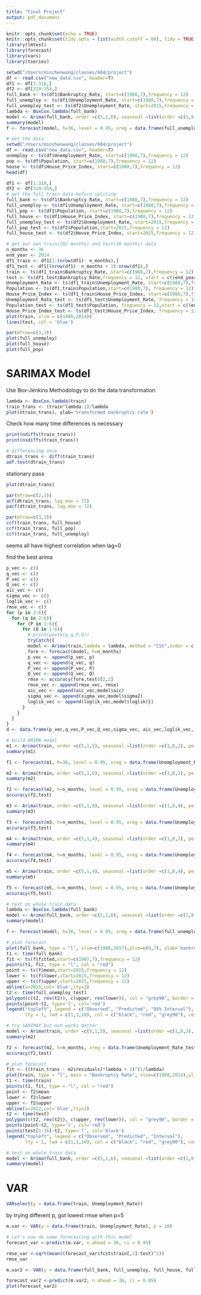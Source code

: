 ```yaml
---
title: "Final Project"
output: pdf_document
---
```


```r
knitr::opts_chunk$set(echo = TRUE)
knitr::opts_chunk$set(tidy.opts = list(width.cutoff = 60), tidy = TRUE)
library(lmtest)
library(forecast)
library(vars)
library(tseries)
```



```r
setwd("/Users/minchenwang/classes/604/project")
df <- read.csv("new_data.csv", header=T)
df1 <- df[1:318,]
df2 <- df[319:354,]
full_bank <- ts(df1$Bankruptcy_Rate, start=c(1988,7),frequency = 12)
full_unemploy <- ts(df1$Unemployment_Rate, start=c(1988,7),frequency = 12)
full_unemploy_test <- ts(df2$Unemployment_Rate, start=2015,frequency = 12)
lambda <- BoxCox.lambda(full_bank)
model <- Arima(full_bank, order =c(5,1,6), seasonal =list(order =c(1,0,2), period = 12), lambda =lambda, method = 'CSS',xreg = data.frame(full_unemploy))
summary(model)
f <- forecast(model, h=36, level = 0.95, xreg = data.frame(full_unemploy_test))
```


```r
# Get the data
setwd("/Users/minchenwang/classes/604/project")
df <- read.csv("new_data.csv", header=T)
unemploy <- ts(df$Unemployment_Rate, start=c(1988,7),frequency = 12)
pop <- ts(df$Population, start=c(1988,7),frequency = 12)
house <- ts(df$House_Price_Index, start=c(1988,7),frequency = 12)
head(df)
```

```r
df1 <- df[1:318,]
df2 <- df[319:354,]
# get the full train data before spliting
full_bank <- ts(df1$Bankruptcy_Rate, start=c(1988,7),frequency = 12)
full_unemploy <- ts(df1$Unemployment_Rate, start=c(1988,7),frequency = 12)
full_pop <- ts(df1$Population, start=c(1988,7),frequency = 12)
full_house <- ts(df1$House_Price_Index, start=c(1988,7),frequency = 12)
full_unemploy_test <- ts(df2$Unemployment_Rate, start=2015,frequency = 12)
full_pop_test <- ts(df2$Population,start=2015,frequency = 12)
full_house_test <- ts(df2$House_Price_Index, start=2015,frequency = 12)
```


```r
# get our own train(282 months) and test(36 months) data
n_months <- 36
end_year <- 2014
df1_train <- df1[1:(nrow(df1)- n_months),]
df1_test <- df1[(nrow(df1)- n_months + 1):nrow(df1),]
train <- ts(df1_train$Bankruptcy_Rate, start=c(1988,7),frequency = 12)
test <- ts(df1_test$Bankruptcy_Rate,frequency = 12, start = c((end_year-n_months/12+1)))
Unemployment_Rate <- ts(df1_train$Unemployment_Rate, start=c(1988,7),frequency = 12)
Population <- ts(df1_train$Population,start=c(1988,7), frequency = 12)
House_Price_Index <- ts(df1_train$House_Price_Index, start=c(1988,7),frequency = 12)
Unemployment_Rate_test <- ts(df1_test$Unemployment_Rate, frequency = 12, start = c((end_year-n_months/12+1)))
Population_test <- ts(df1_test$Population, frequency = 12,start = c((end_year-n_months/12+1)))
House_Price_Index_test <- ts(df1_test$House_Price_Index, frequency = 12,start = c((end_year-n_months/12+1)))
plot(train, xlim = c(1988,2014))
lines(test, col = 'blue')
```

```r
par(mfrow=c(3,1))
plot(full_unemploy)
plot(full_house)
plot(full_pop)
```

# SARIMAX Model

Use Box-Jenkins Methodology to do the data transformation
```r
lambda <- BoxCox.lambda(train)
train_trans <- (train^lambda-1)/lambda
plot(ntrain_trans), ylab='transformed bankruptcy rate')
```

Check how many time differences is necessary
```r
print(ndiffs(train_trans))
print(nsdiffs(train_trans))
```

```r
# differencing once
dtrain_trans <- diff(train_trans)
adf.test(dtrain_trans)
```
stationary pass

```r
plot(dtrain_trans)
```

```r
par(mfrow=c(2,1))
acf(dtrain_trans, lag.max = 72)
pacf(dtrain_trans, lag.max = 72)
```


```r
par(mfrow=c(3,1))
ccf(train_trans, full_house)
ccf(train_trans, full_pop)
ccf(train_trans, full_unemploy)
```
seems all have highest correlation when lag=0

find the best arima
```r
p_vec <- c()
q_vec <- c()
P_vec <- c()
Q_vec <- c()
aic_vec <- c()
sigma_vec <- c()
loglik_vec <- c()
rmse_vec <- c()
for (p in 2:6){
  for (q in 2:6){
    for (P in 1:6){
      for (Q in 1:6){
        # print(paste(p,q,P,Q))
        tryCatch({
        model <- Arima(train,lambda = lambda, method = "CSS",order = c(p,1,q),seasonal = list(order = c(P,0,Q), period = 12))
        fore <- forecast(model, h=n_months)
        p_vec <- append(p_vec, p)
        q_vec <- append(q_vec, q)
        P_vec <- append(P_vec, P)
        Q_vec <- append(Q_vec, Q)
        rmse <- accuracy(fore,test)[2,2]
        rmse_vec <- append(rmse_vec, rmse)
        aic_vec <- append(aic_vec,model$aic)
        sigma_vec <- append(sigma_vec,model$sigma2)
        loglik_vec <- append(loglik_vec,model$loglik)})
      }
    }
  }
}
d <- data.frame(p_vec,q_vec,P_vec,Q_vec,sigma_vec, aic_vec,loglik_vec, rmse_vec)
```


```r
# build ARIMA model
m1 <- Arima(train, order =c(5,1,5), seasonal =list(order =c(1,0,2), period = 12), lambda =lambda, method = 'CSS',xreg = data.frame(Unemployment_Rate))
summary(m1)
```

```r
f1 <- forecast(m1, h=36, level = 0.95, xreg = data.frame(Unemployment_Rate_test))
```

```r
m2 <- Arima(train, order =c(5,1,6), seasonal =list(order =c(1,0,2), period = 12), lambda =lambda, method = 'CSS',xreg = data.frame(Unemployment_Rate))
summary(m2)
```

```r
f2 <- forecast(m2, h=n_months, level = 0.95, xreg = data.frame(Unemployment_Rate_test))
accuracy(f2,test)
```

```r
m3 <- Arima(train, order =c(5,1,6), seasonal =list(order =c(1,0,4), period = 12), lambda =lambda, method = 'CSS',xreg = data.frame(Unemployment_Rate))
summary(m3)
```

```r
f3 <- forecast(m3, h=n_months, level = 0.95, xreg = data.frame(Unemployment_Rate_test))
accuracy(f3,test)
```


```r
m4 <- Arima(train, order =c(5,1,4), seasonal =list(order =c(1,0,2), period = 12), lambda =lambda, method = 'CSS',xreg = data.frame(Unemployment_Rate,House_Price_Index))
summary(m4)
```

```r
f4 <- forecast(m4, h=n_months, level = 0.95, xreg = data.frame(Unemployment_Rate_test,House_Price_Index_test))
accuracy(f4,test)
```

```r
m5 <- Arima(train, order =c(5,1,4), seasonal =list(order =c(1,0,4), period = 12), lambda =lambda, method = 'CSS',xreg = data.frame(Unemployment_Rate,House_Price_Index))
summary(m5)
```

```r
f5 <- forecast(m5, h=n_months, level = 0.95, xreg = data.frame(Unemployment_Rate_test,House_Price_Index_test))
accuracy(f5,test)
```

```r
# test on whole train data 
lambda <- BoxCox.lambda(full_bank)
model <- Arima(full_bank, order =c(5,1,6), seasonal =list(order =c(1,0,2), period = 12), lambda =lambda, method = 'CSS',xreg = data.frame(full_unemploy))
summary(model)
```
```r
f <- forecast(model, h=36, level = 0.95, xreg = data.frame(full_unemploy_test))
```



```r
# plot forecast
plot(full_bank, type = "l", xlim=c(1988,2017),ylim=c(0,7), ylab='bankruptcy_rate')
t1 <- time(full_bank)
fit <- ts(f$fitted,start=c(1987,7),frequency = 12)
points(t1, fit, type = "l", col = "red")
point <- ts(f$mean,start=2015,frequency = 12)
lower <- ts(f$lower,start=2015,frequency = 12)
upper <- ts(f$upper,start=2015,frequency = 12)
abline(v=2015,col='blue',lty=2)
t2 <- time(full_unemploy_test)
polygon(c(t2, rev(t2)), c(upper, rev(lower)), col = "grey90", border = NA)
points(point~t2, type='l', col='red')
legend("topleft", legend = c("Observed", "Predicted", "95% Interval"),
       lty = 1, lwd = c(1,1,10), col = c("black", "red", "grey90"), cex = 1)
```



```r
# try SARIMAX but not works better
model <- Arima(train, order =c(5,1,5), seasonal =list(order =c(1,0,2), period = 12), lambda =lambda, method = 'CSS',xreg = data.frame(Unemployment_Rate))
summary(m2)
```

```r
f2 <- forecast(m2, h=n_months, xreg = data.frame(Unemployment_Rate_test),level = 0.95)
accuracy(f2,test)
```



```r
# plot forecast
fit <- ((train_trans - m2$residuals)*lambda + 1)^(1/lambda)
plot(train, type = "l", main = "Bankruptcy Rate", xlim=c(1988,2014),ylim=c(0,7))
t1 <- time(train)
points(t1, fit, type = "l", col = "red")
point <- f2$mean
lower <- f2$lower
upper <- f2$upper
abline(v=2012,col='blue',lty=2)
t2 <- time(test)
polygon(c(t2, rev(t2)), c(upper, rev(lower)), col = "grey90", border = NA)
points(point~t2, type='l', col='red')
points(test[1:36]~t2, type='l', col='black')
legend("topleft", legend = c("Observed", "Predicted", "Interval"),
       lty = 1, lwd = c(1,1,10), col = c("black", "red", "grey90"), cex = 1)
```


```r
# test on whole train data 
model <- Arima(full_bank, order =c(5,1,6), seasonal =list(order =c(1,0,2), period = 12), lambda =lambda, method = 'CSS',xreg = data.frame(full_pop))
summary(model)
```

# VAR
```r
VARselect(y = data.frame(train, Unemployment_Rate))
```

by trying different p, got lowest rmse when p=5
```r
m.var <- VAR(y = data.frame(train, Unemployment_Rate), p = 10)
```

```r
# Let's now do some forecasting with this model
forecast_var <-predict(m.var, n.ahead = 36, ci = 0.95)
```

```r
rmse_var <-sqrt(mean((forecast_var$fcst$train[,1]-test)^2))
rmse_var
```

```r
m.var2 <- VAR(y = data.frame(full_bank, full_unemploy, full_house, full_pop), p = 5)
```

```r
forecast_var2 <-predict(m.var2, n.ahead = 36, ci = 0.95)
plot(forecast_var2)
```

